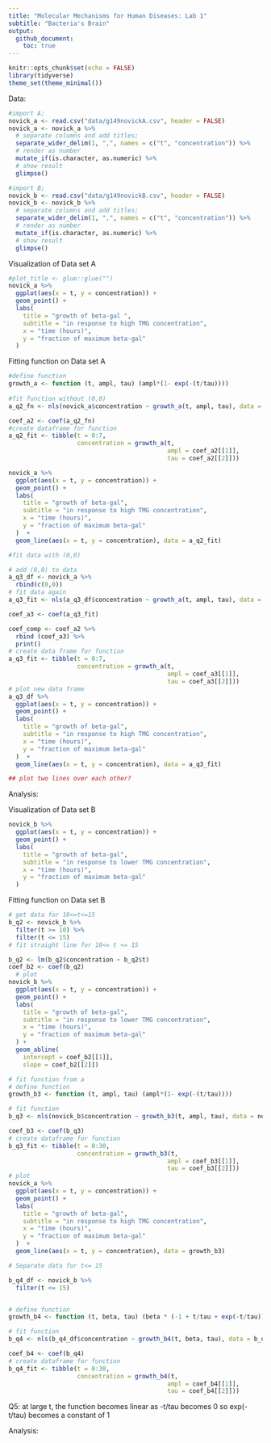 ```yaml
---
title: "Molecular Mechanisms for Human Diseases: Lab 1"
subtitle: "Bacteria's Brain"
output:
  github_document:
    toc: true
---
```


```r
knitr::opts_chunk$set(echo = FALSE)
library(tidyverse)
theme_set(theme_minimal())
```

Data:


```r
#import A;
novick_a <- read.csv("data/g149novickA.csv", header = FALSE) 
novick_a <- novick_a %>%   
  # separate columns and add titles;
  separate_wider_delim(1, ",", names = c("t", "concentration")) %>%
  # render as number
  mutate_if(is.character, as.numeric) %>%
  # show result
  glimpse()

#import B; 
novick_b <- read.csv("data/g149novickB.csv", header = FALSE) 
novick_b <- novick_b %>%   
  # separate columns and add titles;
  separate_wider_delim(1, ",", names = c("t", "concentration")) %>% 
  # render as number
  mutate_if(is.character, as.numeric) %>%
  # show result
  glimpse()

```

Visualization of Data set A

```r
#plot_title <- glue::glue("")
novick_a %>%
  ggplot(aes(x = t, y = concentration)) + 
  geom_point() + 
  labs(
    title = "growth of beta-gal ",
    subtitle = "in response to high TMG concentration",
    x = "time (hours)", 
    y = "fraction of maximum beta-gal"
  ) 

```

Fitting function on Data set A

```r
#define function
growth_a <- function (t, ampl, tau) (ampl*(1- exp(-(t/tau))))
  
#fit function without (0,0)
a_q2_fn <- nls(novick_a$concentration ~ growth_a(t, ampl, tau), data = novick_a, start = list(ampl = 1.26, tau = 2.62))

coef_a2 <- coef(a_q2_fn)
#create dataframe for function
a_q2_fit <- tibble(t = 0:7, 
                   concentration = growth_a(t, 
                                            ampl = coef_a2[[1]], 
                                            tau = coef_a2[[2]]))

novick_a %>%
  ggplot(aes(x = t, y = concentration)) + 
  geom_point() + 
  labs( 
    title = "growth of beta-gal", 
    subtitle = "in response to high TMG concentration", 
    x = "time (hours)", 
    y = "fraction of maximum beta-gal"
  )  +
  geom_line(aes(x = t, y = concentration), data = a_q2_fit)


```

```r

#fit data with (0,0)

# add (0,0) to data
a_q3_df <- novick_a %>%
  rbind(c(0,0))
# fit data again
a_q3_fit <- nls(a_q3_df$concentration ~ growth_a(t, ampl, tau), data = a_q3_df, start = list(ampl = 1.26, tau = 2.62))

coef_a3 <- coef(a_q3_fit)

coef_comp <- coef_a2 %>% 
  rbind (coef_a3) %>%
  print()
# create data frame for function
a_q3_fit <- tibble(t = 0:7, 
                   concentration = growth_a(t, 
                                            ampl = coef_a3[[1]], 
                                            tau = coef_a3[[2]]))
# plot new data frame
a_q3_df %>%
  ggplot(aes(x = t, y = concentration)) + 
  geom_point() + 
  labs( 
    title = "growth of beta-gal", 
    subtitle = "in response to high TMG concentration", 
    x = "time (hours)", 
    y = "fraction of maximum beta-gal"
  )  +
  geom_line(aes(x = t, y = concentration), data = a_q3_fit)

## plot two lines over each other? 

```

Analysis:

Visualization of Data set B

```r
novick_b %>%
  ggplot(aes(x = t, y = concentration)) + 
  geom_point() + 
  labs(
    title = "growth of beta-gal", 
    subtitle = "in response to lower TMG concentration", 
    x = "time (hours)", 
    y = "fraction of maximum beta-gal"
  ) 
```

Fitting function on Data set B

```r
# get data for 10<=t<=15
b_q2 <- novick_b %>% 
  filter(t >= 10) %>% 
  filter(t <= 15)
# fit straight line for 10<= t <= 15

b_q2 <- lm(b_q2$concentration ~ b_q2$t)
coef_b2 <- coef(b_q2)
  # plot
novick_b %>%
  ggplot(aes(x = t, y = concentration)) + 
  geom_point() + 
  labs(
    title = "growth of beta-gal", 
    subtitle = "in response to lower TMG concentration", 
    x = "time (hours)", 
    y = "fraction of maximum beta-gal"
  ) + 
  geom_abline(
    intercept = coef_b2[[1]], 
    slope = coef_b2[[2]])


```

```r
# fit function from a
# define function
growth_b3 <- function (t, ampl, tau) (ampl*(1- exp(-(t/tau))))

# fit function
b_q3 <- nls(novick_b$concentration ~ growth_b3(t, ampl, tau), data = novick_b, start = list(ampl = 0.85, tau = 46))

coef_b3 <- coef(b_q3)
# create dataframe for function
b_q3_fit <- tibble(t = 0:30, 
                   concentration = growth_b3(t, 
                                            ampl = coef_b3[[1]], 
                                            tau = coef_b3[[2]]))
# plot
novick_a %>%
  ggplot(aes(x = t, y = concentration)) + 
  geom_point() + 
  labs( 
    title = "growth of beta-gal", 
    subtitle = "in response to high TMG concentration", 
    x = "time (hours)", 
    y = "fraction of maximum beta-gal"
  )  +
  geom_line(aes(x = t, y = concentration), data = growth_b3)

```

```r
# Separate data for t<= 15

b_q4_df <- novick_b %>%
  filter(t <= 15)


# define function
growth_b4 <- function (t, beta, tau) (beta * (-1 + t/tau + exp(-t/tau)))

# fit function
b_q4 <- nls(b_q4_df$concentration ~ growth_b4(t, beta, tau), data = b_q4_df, start = list(beta = 5, tau = 10))

coef_b4 <- coef(b_q4)
# create dataframe for function
b_q4_fit <- tibble(t = 0:30, 
                   concentration = growth_b4(t, 
                                            ampl = coef_b4[[1]], 
                                            tau = coef_b4[[2]]))

```

Q5: at large t, the function becomes linear as -t/tau becomes 0 so exp(-t/tau) becomes a constant of 1

Analysis:

